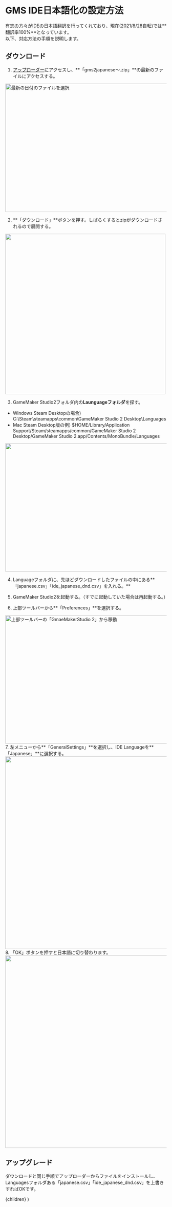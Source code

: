 
# GMS IDE日本語化の設定方法

有志の方々がIDEの日本語翻訳を行ってくれており、現在(2021/8/28自転)では**翻訳率100%**となっています。  
以下、対応方法の手順を説明します。

## ダウンロード
1. [アップローダー](https://ux.getuploader.com/gamemaker2/)にアクセスし、**「gms2japanese～.zip」**の最新のファイルにアクセスする。
<Image src="/transition_ide/uploader_0.png" width="800" height="400" alt="最新の日付のファイルを選択" />

2. **「ダウンロード」**ボタンを押す。しばらくするとzipがダウンロードされるので展開する。
<Image src="/transition_ide/uploader_1.png" width="500" height="500" alt="" />

3. GameMaker Studio2フォルダ内の**Launguageフォルダ**を探す。 

- Windows Steam Desktopの場合)  C:\Steam\steamapps\common\GameMaker Studio 2 Desktop\Languages  
- Mac Steam Desktop版の例)  $HOME/Library/Application Support/Steam/steamapps/common/GameMaker Studio 2 Desktop/GameMaker Studio 2.app/Contents/MonoBundle/Languages  
<Image src="/transition_ide/file.png" width="800" height="400" alt="" />

4. Languageフォルダに、先ほどダウンロードしたファイルの中にある**「japanese.csv」「ide_japanese_dnd.csv」を入れる。**

5. GameMaker Studio2を起動する。（すでに起動していた場合は再起動する。）

6. 上部ツールバーから**「Preferences」**を選択する。
<Image src="/transition_ide/gms_0.png" width="800" height="400" alt="上部ツールバーの「GmaeMakerStudio 2」から移動" />
7. 左メニューから**「GeneralSettings」**を選択し、IDE Languageを**「Japanese」**に選択する。
<Image src="/transition_ide/gms_1.png" width="800" height="600" alt="" />
8. 「OK」ボタンを押すと日本語に切り替わります。
<Image src="/transition_ide/gms_2.png"  width="800" height="600" alt="" />

## アップグレード
ダウンロードと同じ手順でアップローダーからファイルをインストールし、
Languagesフォルダある「japanese.csv」「ide_japanese_dnd.csv」を上書きすればOKです。

  <Layer>
    <Head>
        <title>GMS IDE日本語化の設定方法 | GameMaker Studio2 JP Club</title>
        <meta name="description" content="GameMaker Studio2の日本語情報を発信するサイトのIDE日本語化の設定方法ページです。"/>
    </Head>
    {children}
  </Layer>
)